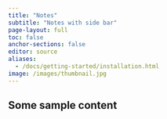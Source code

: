 ```yaml
---
title: "Notes"
subtitle: "Notes with side bar"     
page-layout: full
toc: false
anchor-sections: false
editor: source
aliases:
  - /docs/getting-started/installation.html
image: /images/thumbnail.jpg
---
```


## Some sample content